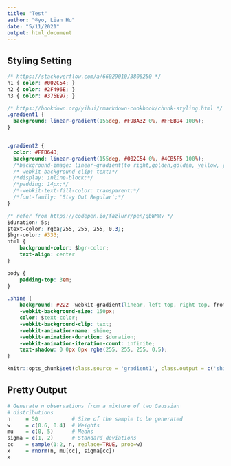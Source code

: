 ```yaml
---
title: "Test"
author: "®γσ, Lian Hu"
date: "5/11/2021"
output: html_document
---
```


## Styling Setting

```css
/* https://stackoverflow.com/a/66029010/3806250 */
h1 { color: #002C54; }
h2 { color: #2F496E; }
h3 { color: #375E97; }

/* https://bookdown.org/yihui/rmarkdown-cookbook/chunk-styling.html */
.gradient1 {
  background: linear-gradient(155deg, #F9BA32 0%, #FFEB94 100%);
}


.gradient2 {
  color: #FFD64D;
  background: linear-gradient(155deg, #002C54 0%, #4CB5F5 100%);
  /*background-image: linear-gradient(to right,golden,golden, yellow, yellow);*/
  /*-webkit-background-clip: text;*/
  /*display: inline-block;*/
  /*padding: 14px;*/
  /*-webkit-text-fill-color: transparent;*/
  /*font-family: 'Stay Out Regular';*/
}

/* refer from https://codepen.io/fazlurr/pen/qbWMRv */
$duration: 5s;
$text-color: rgba(255, 255, 255, 0.3);
$bgr-color: #333;
html {
	background-color: $bgr-color;
	text-align: center
}

body {
	padding-top: 3em;
}

.shine {
	background: #222 -webkit-gradient(linear, left top, right top, from(#222), to(#222), color-stop(0.5, #fff)) 0 0 no-repeat;
	-webkit-background-size: 150px;
	color: $text-color;
	-webkit-background-clip: text;
	-webkit-animation-name: shine;
	-webkit-animation-duration: $duration;
	-webkit-animation-iteration-count: infinite;
	text-shadow: 0 0px 0px rgba(255, 255, 255, 0.5);
}
```

```r
knitr::opts_chunk$set(class.source = 'gradient1', class.output = c('shine', 'gradient2'))
```

## Pretty Output

```r
# Generate n observations from a mixture of two Gaussian 
# distributions
n     = 50           # Size of the sample to be generated
w     = c(0.6, 0.4)  # Weights
mu    = c(0, 5)      # Means
sigma = c(1, 2)      # Standard deviations
cc    = sample(1:2, n, replace=TRUE, prob=w)
x     = rnorm(n, mu[cc], sigma[cc])
x
```




